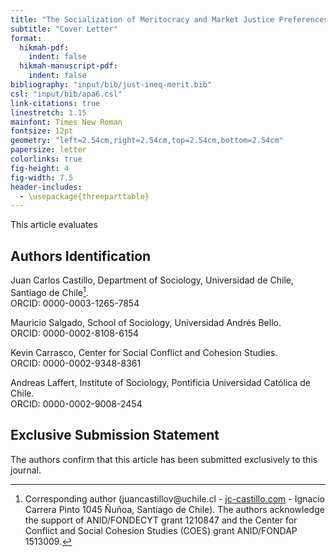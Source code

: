 ```yaml
---
title: "The Socialization of Meritocracy and Market Justice Preferences at School"
subtitle: "Cover Letter"
format:
  hikmah-pdf: 
    indent: false
  hikmah-manuscript-pdf: 
    indent: false
bibliography: "input/bib/just-ineq-merit.bib"
csl: "input/bib/apa6.csl"
link-citations: true
linestretch: 1.15       
mainfont: Times New Roman
fontsize: 12pt          
geometry: "left=2.54cm,right=2.54cm,top=2.54cm,bottom=2.54cm"
papersize: letter
colorlinks: true
fig-height: 4
fig-width: 7.5
header-includes:
  - \usepackage{threeparttable}
---
```


This article evaluates

## Authors Identification

Juan Carlos Castillo, Department of Sociology, Universidad de Chile, Santiago de Chile[^*].  
ORCID: 0000-0003-1265-7854

Mauricio Salgado, School of Sociology, Universidad Andrés Bello.  
ORCID: 0000-0002-8108-6154

Kevin Carrasco, Center for Social Conflict and Cohesion Studies.  
ORCID: 0000-0002-9348-8361

Andreas Laffert, Institute of Sociology, Pontificia Universidad Católica de Chile.  
ORCID: 0000-0002-9008-2454


## Exclusive Submission Statement

The authors confirm that this article has been submitted exclusively to this journal.

[^*]: Corresponding author (juancastillov@uchile.cl - [jc-castillo.com](https://juancarloscastillo.github.io/jc-castillo/) - Ignacio Carrera Pinto 1045 Ñuñoa, Santiago de Chile). The authors acknowledge the support of ANID/FONDECYT grant 1210847 and the Center for Conflict and Social Cohesion Studies (COES) grant ANID/FONDAP 1513009.
